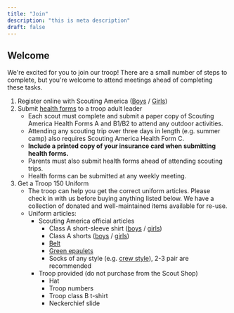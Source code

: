 ```yaml
---
title: "Join"
description: "this is meta description"
draft: false
---
```


## Welcome

We're excited for you to join our troop! There are a small number of steps to complete, but you're welcome to attend meetings ahead of completing these tasks.

1. Register online with Scouting America ([Boys](https://my.scouting.org/VES/OnlineReg/1.0.0/?tu=UF-MB-492taa0150) / [Girls](https://my.scouting.org/VES/OnlineReg/1.0.0/?tu=UF-MB-492taa5150))
1. Submit [health forms](https://filestore.scouting.org/filestore/HealthSafety/pdf/680-001_ABC.pdf) to a troop adult leader
    * Each scout must complete and submit a paper copy of Scouting America Health Forms A and B1/B2 to attend any outdoor activities.
    * Attending any scouting trip over three days in length (e.g. summer camp) also requires Scouting America Health Form C.
    * **Include a printed copy of your insurance card when submitting health forms.**
    * Parents must also submit health forms ahead of attending scouting trips.
    * Health forms can be submitted at any weekly meeting.
1. Get a Troop 150 Uniform
    * The troop can help you get the correct uniform articles. Please check in with us before buying anything listed below. We have a collection of donated and well-maintained items available for re-use.
    * Uniform articles:
        * Scouting America official articles
            * Class A short-sleeve shirt ([boys](https://www.scoutshop.org/scouts-bsa-boys-uniform-short-sleeve-shirt-khaki-xs-xl.html) / [girls](https://www.scoutshop.org/scouts-bsa-girls-unfiorm-short-sleeve-shirt-khaki.html))
            * Class A shorts ([boys](https://www.scoutshop.org/scouts-bsa-boy-s-uniform-short-olive-8-20.html) / [girls](https://www.scoutshop.org/scouts-bsa-girls-uniform-short-648809.html))
            * [Belt](https://www.scoutshop.org/boy-scout-web-belt-606884.html)
            * [Green epaulets](https://www.scoutshop.org/boy-scout-shoulder-loops-64017.html)
            * Socks of any style (e.g. [crew style](https://www.scoutshop.org/boy-scout-uniform-coolmax-crew-socks-610336.html)), 2-3 pair are recommended
        * Troop provided (do not purchase from the Scout Shop)
            * Hat
            * Troop numbers
            * Troop class B t-shirt
            * Neckerchief slide
